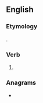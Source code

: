 ==English==

===Etymology===
{{suffix|ride|est|lang=en}}.

===Verb===
{{head|en|verb form}}

# {{en-archaic second-person singular of|ride|lang=en}}

===Anagrams===
* {{anagrams|en|a=deirst|direst|disert|dister|driest|drites|redist|stride}}